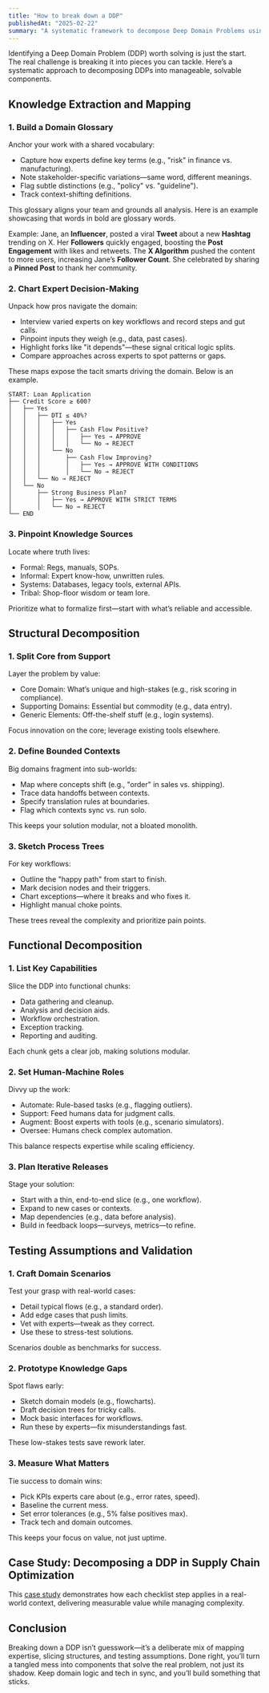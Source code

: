 ```yaml
---
title: "How to break down a DDP"
publishedAt: "2025-02-22"
summary: "A systematic framework to decompose Deep Domain Problems using knowledge mapping, structural analysis, functional capabilities, and validation to build actionable solutions."
---
```


Identifying a Deep Domain Problem (DDP) worth solving is just the start. The real challenge is breaking it into pieces you can tackle. Here’s a systematic approach to decomposing DDPs into manageable, solvable components.

## Knowledge Extraction and Mapping

### 1. Build a Domain Glossary

Anchor your work with a shared vocabulary:

- Capture how experts define key terms (e.g., "risk" in finance vs. manufacturing).
- Note stakeholder-specific variations—same word, different meanings.
- Flag subtle distinctions (e.g., "policy" vs. "guideline").
- Track context-shifting definitions.

This glossary aligns your team and grounds all analysis. Here is an example showcasing that words in bold are glossary words.

Example: Jane, an **Influencer**, posted a viral **Tweet** about a new **Hashtag** trending on X. Her **Followers** quickly engaged, boosting the **Post Engagement** with likes and retweets. The **X Algorithm** pushed the content to more users, increasing Jane’s **Follower Count**. She celebrated by sharing a **Pinned Post** to thank her community.

### 2. Chart Expert Decision-Making

Unpack how pros navigate the domain:

- Interview varied experts on key workflows and record steps and gut calls.
- Pinpoint inputs they weigh (e.g., data, past cases).
- Highlight forks like "it depends"—these signal critical logic splits.
- Compare approaches across experts to spot patterns or gaps.

These maps expose the tacit smarts driving the domain. Below is an example.

```
START: Loan Application
├── Credit Score ≥ 600?
│   ├── Yes
│   │   ├── DTI ≤ 40%?
│   │   │   ├── Yes
│   │   │   │   ├── Cash Flow Positive?
│   │   │   │   │   ├── Yes → APPROVE
│   │   │   │   │   └── No → REJECT
│   │   │   └── No
│   │   │       ├── Cash Flow Improving?
│   │   │       │   ├── Yes → APPROVE WITH CONDITIONS
│   │   │       │   └── No → REJECT
│   │   └── No → REJECT
│   └── No
│       ├── Strong Business Plan?
│       │   ├── Yes → APPROVE WITH STRICT TERMS
│       │   └── No → REJECT
└── END
```

### 3. Pinpoint Knowledge Sources

Locate where truth lives:

- Formal: Regs, manuals, SOPs.
- Informal: Expert know-how, unwritten rules.
- Systems: Databases, legacy tools, external APIs.
- Tribal: Shop-floor wisdom or team lore.

Prioritize what to formalize first—start with what’s reliable and accessible.

## Structural Decomposition

### 1. Split Core from Support

Layer the problem by value:

- Core Domain: What’s unique and high-stakes (e.g., risk scoring in compliance).
- Supporting Domains: Essential but commodity (e.g., data entry).
- Generic Elements: Off-the-shelf stuff (e.g., login systems).

Focus innovation on the core; leverage existing tools elsewhere.

### 2. Define Bounded Contexts

Big domains fragment into sub-worlds:

- Map where concepts shift (e.g., "order" in sales vs. shipping).
- Trace data handoffs between contexts.
- Specify translation rules at boundaries.
- Flag which contexts sync vs. run solo.

This keeps your solution modular, not a bloated monolith.

### 3. Sketch Process Trees

For key workflows:

- Outline the "happy path" from start to finish.
- Mark decision nodes and their triggers.
- Chart exceptions—where it breaks and who fixes it.
- Highlight manual choke points.

These trees reveal the complexity and prioritize pain points.

## Functional Decomposition

### 1. List Key Capabilities

Slice the DDP into functional chunks:

- Data gathering and cleanup.
- Analysis and decision aids.
- Workflow orchestration.
- Exception tracking.
- Reporting and auditing.

Each chunk gets a clear job, making solutions modular.

### 2. Set Human-Machine Roles

Divvy up the work:

- Automate: Rule-based tasks (e.g., flagging outliers).
- Support: Feed humans data for judgment calls.
- Augment: Boost experts with tools (e.g., scenario simulators).
- Oversee: Humans check complex automation.

This balance respects expertise while scaling efficiency.

### 3. Plan Iterative Releases

Stage your solution:

- Start with a thin, end-to-end slice (e.g., one workflow).
- Expand to new cases or contexts.
- Map dependencies (e.g., data before analysis).
- Build in feedback loops—surveys, metrics—to refine.

## Testing Assumptions and Validation

### 1. Craft Domain Scenarios

Test your grasp with real-world cases:

- Detail typical flows (e.g., a standard order).
- Add edge cases that push limits.
- Vet with experts—tweak as they correct.
- Use these to stress-test solutions.

Scenarios double as benchmarks for success.

### 2. Prototype Knowledge Gaps

Spot flaws early:

- Sketch domain models (e.g., flowcharts).
- Draft decision trees for tricky calls.
- Mock basic interfaces for workflows.
- Run these by experts—fix misunderstandings fast.

These low-stakes tests save rework later.

### 3. Measure What Matters

Tie success to domain wins:

- Pick KPIs experts care about (e.g., error rates, speed).
- Baseline the current mess.
- Set error tolerances (e.g., 5% false positives max).
- Track tech and domain outcomes.

This keeps your focus on value, not just uptime.

## Case Study: Decomposing a DDP in Supply Chain Optimization

This [case study](/chapter/case-study-breakdown-a-ddp) demonstrates how each checklist step applies in a real-world context, delivering measurable value while managing complexity.

## Conclusion

Breaking down a DDP isn’t guesswork—it’s a deliberate mix of mapping expertise, slicing structures, and testing assumptions. Done right, you’ll turn a tangled mess into components that solve the real problem, not just its shadow. Keep domain logic and tech in sync, and you’ll build something that sticks.
